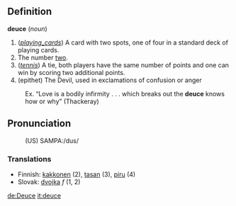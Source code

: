 ==Definition==

<b>deuce</b> (<i>noun</i>)
# (<i>[[playing_cards]]</i>) A card with two spots, one of four in a standard deck of playing cards.
# The number [[two]].
# (<i>[[tennis]]</i>) A tie, both players have the same number of points and one can win by scoring two additional points.
# (epithet) The Devil, used in exclamations of confusion or anger
:Ex. “Love is a bodily infirmity . . . which breaks out the <b>deuce</b> knows how or why” (Thackeray)

==Pronunciation==
:(US) SAMPA:/dus/

===Translations===

*Finnish: [[kakkonen]] (2), [[tasan]] (3), [[piru]] (4)
*Slovak: [[dvojka]] ''f'' (1, 2)

[[de:Deuce]]
[[it:deuce]]